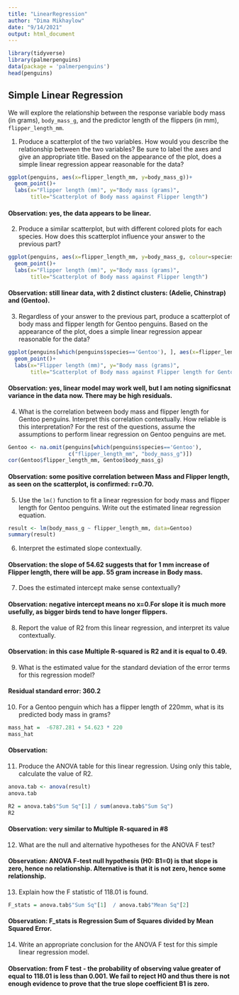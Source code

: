 ```yaml
---
title: "LinearRegression"
author: "Dima Mikhaylow"
date: "9/14/2021"
output: html_document
---
```



```r
library(tidyverse)
library(palmerpenguins)
data(package = 'palmerpenguins')
head(penguins)
```

## Simple Linear Regression

We will explore the relationship between the response variable body mass (in grams),
`body_mass_g`, and the predictor length of the flippers (in mm), `flipper_length_mm`.

1. Produce a scatterplot of the two variables. How would you describe the relationship between the two variables? Be sure to label the axes and give an appropriate title. Based on the appearance of the plot, does a simple linear regression appear reasonable for the data?

```r
ggplot(penguins, aes(x=flipper_length_mm, y=body_mass_g))+
  geom_point()+
  labs(x="Flipper length (mm)", y="Body mass (grams)",
       title="Scatterplot of Body mass against Flipper length")
```

#### Observation: yes, the data appears to be linear.

2. Produce a similar scatterplot, but with different colored plots for each species. How does this scatterplot influence your answer to the previous part?

```r
ggplot(penguins, aes(x=flipper_length_mm, y=body_mass_g, colour=species))+
  geom_point()+
  labs(x="Flipper length (mm)", y="Body mass (grams)",
       title="Scatterplot of Body mass against Flipper length")
```

#### Observation: still linear data, with 2 distinct clusters: (Adelie, Chinstrap) and (Gentoo).

3. Regardless of your answer to the previous part, produce a scatterplot of body mass
and flipper length for Gentoo penguins. Based on the appearance of the plot, does a
simple linear regression appear reasonable for the data?


``` r
ggplot(penguins[which(penguins$species=='Gentoo'), ], aes(x=flipper_length_mm, y=body_mass_g))+
  geom_point()+
  labs(x="Flipper length (mm)", y="Body mass (grams)",
       title="Scatterplot of Body mass against Flipper length for Gentoo only")
```

#### Observation: yes, linear model may work well, but I am noting significsnat variance in the data now. There may be high residuals. 

4. What is the correlation between body mass and flipper length for Gentoo penguins.
Interpret this correlation contextually. How reliable is this interpretation?
For the rest of the questions, assume the assumptions to perform linear regression on
Gentoo penguins are met.

```r
Gentoo <- na.omit(penguins[which(penguins$species=='Gentoo'),
                   c("flipper_length_mm", "body_mass_g")])
cor(Gentoo$flipper_length_mm, Gentoo$body_mass_g)
```

#### Observation: some positive correlation between Mass and Flipper length, as seen on the scatterplot, is confirmed: r=0.70.

5. Use the `lm()` function to fit a linear regression for body mass and flipper length for Gentoo penguins. Write out the estimated linear regression equation.

```r
result <- lm(body_mass_g ~ flipper_length_mm, data=Gentoo)
summary(result)
```

6. Interpret the estimated slope contextually.

#### Observation: the slope of 54.62 suggests that for 1 mm increase of Flipper length, there will be app. 55 gram increase in Body mass.

7. Does the estimated intercept make sense contextually?

#### Observation: negative intercept means no x=0.For slope it is much more usefully, as bigger birds tend to have longer flippers.

8. Report the value of R2 from this linear regression, and interpret its value contextually.

#### Observation: in this case Multiple R-squared is R2 and it is equal to 0.49.

9. What is the estimated value for the standard deviation of the error terms for this
regression model?

#### Residual standard error: 360.2

10. For a Gentoo penguin which has a flipper length of 220mm, what is its predicted body mass in grams?

```r
mass_hat =  -6787.281 + 54.623 * 220
mass_hat
```

#### Observation:

11. Produce the ANOVA table for this linear regression. Using only this table, calculate the value of R2.
```r
anova.tab <- anova(result)
anova.tab
```

``` r
R2 = anova.tab$"Sum Sq"[1] / sum(anova.tab$"Sum Sq")
R2
```
#### Observation: very similar to Multiple R-squared in #8

12. What are the null and alternative hypotheses for the ANOVA F test?

#### Observation: ANOVA F-test null hypothesis (H0: B1=0) is that slope is zero, hence no relationship. Alternative is that it is not zero, hence some relationship.


13. Explain how the F statistic of 118.01 is found.
```r
F_stats = anova.tab$"Sum Sq"[1]  / anova.tab$"Mean Sq"[2]  
```

#### Observation: F_stats is Regression Sum of Squares divided by Mean Squared Error.

14. Write an appropriate conclusion for the ANOVA F test for this simple linear regression model.

#### Observation: from F test - the probability of observing value greater of equal to 118.01 is less than 0.001. We fail to reject H0 and thus there is not enough evidence to prove that the true slope coefficient B1 is zero.  

